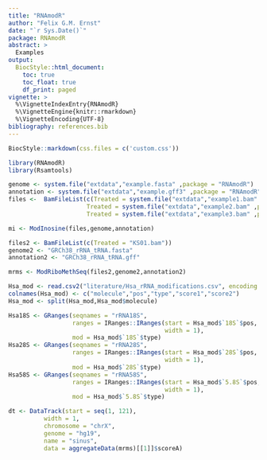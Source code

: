 ```yaml
---
title: "RNAmodR"
author: "Felix G.M. Ernst"
date: "`r Sys.Date()`"
package: RNAmodR
abstract: >
  Examples
output:
  BiocStyle::html_document:
    toc: true
    toc_float: true
    df_print: paged
vignette: >
  %\VignetteIndexEntry{RNAmodR}
  %\VignetteEngine{knitr::rmarkdown}
  %\VignetteEncoding{UTF-8}
bibliography: references.bib
---
```


```r
BiocStyle::markdown(css.files = c('custom.css'))
```

```r
library(RNAmodR)
library(Rsamtools)
```

```r
genome <- system.file("extdata","example.fasta" ,package = "RNAmodR")
annotation <- system.file("extdata","example.gff3" ,package = "RNAmodR")
files <-  BamFileList(c(Treated = system.file("extdata","example1.bam" ,package = "RNAmodR"),
                      Treated = system.file("extdata","example2.bam" ,package = "RNAmodR"),
                      Treated = system.file("extdata","example3.bam" ,package = "RNAmodR")))
```

```r
mi <- ModInosine(files,genome,annotation)
```

```r
files2 <- BamFileList(c(Treated = "KS01.bam"))
genome2 <- "GRCh38_rRNA_tRNA.fasta"
annotation2 <- "GRCh38_rRNA_tRNA.gff"
```

```r
mrms <- ModRiboMethSeq(files2,genome2,annotation2)
```


```r
Hsa_mod <- read.csv2("literature/Hsa_rRNA_modifications.csv", encoding = "UTF-8-BOM")
colnames(Hsa_mod) <- c("molecule","pos","type","score1","score2")
Hsa_mod <- split(Hsa_mod,Hsa_mod$molecule)

Hsa18S <- GRanges(seqnames = "rRNA18S",
                  ranges = IRanges::IRanges(start = Hsa_mod$`18S`$pos,
                                            width = 1),
                  mod = Hsa_mod$`18S`$type)
Hsa28S <- GRanges(seqnames = "rRNA28S",
                  ranges = IRanges::IRanges(start = Hsa_mod$`28S`$pos,
                                            width = 1),
                  mod = Hsa_mod$`28S`$type)
Hsa58S <- GRanges(seqnames = "rRNA58S",
                  ranges = IRanges::IRanges(start = Hsa_mod$`5.8S`$pos,
                                            width = 1),
                  mod = Hsa_mod$`5.8S`$type)
```


```r

dt <- DataTrack(start = seq(1, 121), 
          width = 1,
          chromosome = "chrX",
          genome = "hg19", 
          name = "sinus", 
          data = aggregateData(mrms)[[1]]$scoreA) 
```
